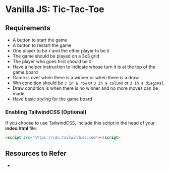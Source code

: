 
# Vanilla JS: Tic-Tac-Toe

> 

## Requirements

- A button to start the game
- A button to restart the game
- One player to be `X` and the other player to be `O`
- The game should be played on a 3x3 grid
- The player who goes first should be `X`
- Have a helper instruction to indicate whose turn it is at the top of the game board
- Game is over when there is a winner or when there is a draw
- Win condition should be `3 in a row` or `3 in a column` or `3 in a diagonal`
- Draw condition is when there is no winner and no more moves can be made
- Have basic styling for the game board

### Enabling TailwindCSS (Optional)

If you choose to use TailwindCSS, include this script in the head of your **index.html** file:

```html
<script src="https://cdn.tailwindcss.com"></script>
```

## Resources to Refer

- 
